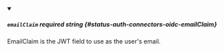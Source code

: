 
<details className="config-field" data-expandable="false" open>
<summary>

##### `emailClaim` <span className="config-field-required" data-required="false">required</span> <span className="config-field-type">string</span> <span className="config-field-default"></span> <span className="config-field-enum"></span> {#status-auth-connectors-oidc-emailClaim}

EmailClaim is the JWT field to use as the user's email.

</summary>



</details>
